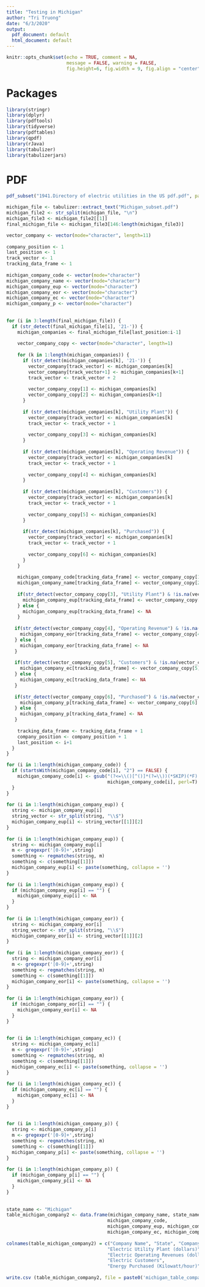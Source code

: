 ```yaml
---    
title: "Testing in Michigan"    
author: "Tri Truong"    
date: "6/3/2020"    
output:     
  pdf_document: default    
  html_document: default    
---    
```

     
```r
knitr::opts_chunk$set(echo = TRUE, comment = NA,     
                      message = FALSE, warning = FALSE,    
                      fig.height=6, fig.width = 9, fig.align = "center")    
```    
     
# Packages    
     
```r
library(stringr)    
library(dplyr)    
library(pdftools)    
library(tidyverse)    
library(pdftables)    
library(qpdf)    
library(rJava)    
library(tabulizer)    
library(tabulizerjars)    
```    
     
# PDF    
     
```r
pdf_subset("1941.Directory of electric utilities in the US pdf.pdf", page= 430:453, output= "Michigan_subset.pdf")    
```    
     
     
```r
michigan_file <- tabulizer::extract_text("Michigan_subset.pdf")    
michigan_file2 <- str_split(michigan_file, "\n")    
michigan_file3 <- michigan_file2[[1]]    
final_michigan_file <- michigan_file3[146:length(michigan_file3)]    
```    
    
    
     
```r
vector_company <- vector(mode="character", length=11)    
     
company_position <- 1    
last_position <- 1    
track_vector <- 1    
tracking_data_frame <- 1    
     
michigan_company_code <- vector(mode="character")    
michigan_company_name <- vector(mode="character")    
michigan_company_eup <- vector(mode="character")    
michigan_company_eor <- vector(mode="character")    
michigan_company_ec <- vector(mode="character")    
michigan_company_p <- vector(mode="character")    
     
     
for (i in 3:length(final_michigan_file)) {    
  if (str_detect(final_michigan_file[i], '21-')) {    
    michigan_companies <- final_michigan_file[last_position:i-1]    
        
    vector_company_copy <- vector(mode="character", length=1)    
        
    for (k in 1:length(michigan_companies)) {    
      if (str_detect(michigan_companies[k], '21-')) {    
        vector_company[track_vector] <- michigan_companies[k]    
        vector_company[track_vector+1] <- michigan_companies[k+1]    
        track_vector <- track_vector + 2    
            
        vector_company_copy[1] <- michigan_companies[k]    
        vector_company_copy[2] <- michigan_companies[k+1]    
      }    
          
      if (str_detect(michigan_companies[k], "Utility Plant")) {    
        vector_company[track_vector] <- michigan_companies[k]    
        track_vector <- track_vector + 1    
            
        vector_company_copy[3] <- michigan_companies[k]    
      }    
          
      if (str_detect(michigan_companies[k], "Operating Revenue")) {    
        vector_company[track_vector] <- michigan_companies[k]    
        track_vector <- track_vector + 1    
            
        vector_company_copy[4] <- michigan_companies[k]    
      }    
          
      if (str_detect(michigan_companies[k], "Customers")) {    
        vector_company[track_vector] <- michigan_companies[k]    
        track_vector <- track_vector + 1    
            
        vector_company_copy[5] <- michigan_companies[k]    
      }    
          
      if(str_detect(michigan_companies[k], "Purchased")) {    
        vector_company[track_vector] <- michigan_companies[k]    
        track_vector <- track_vector + 1    
            
        vector_company_copy[6] <- michigan_companies[k]    
      }    
    }    
       
    michigan_company_code[tracking_data_frame] <- vector_company_copy[1]    
    michigan_company_name[tracking_data_frame] <- vector_company_copy[2]    
        
    if(str_detect(vector_company_copy[3], "Utility Plant") & !is.na(vector_company_copy[3])) {    
      michigan_company_eup[tracking_data_frame] <- vector_company_copy[3]    
    } else {    
      michigan_company_eup[tracking_data_frame] <- NA    
    }    
        
   if(str_detect(vector_company_copy[4], "Operating Revenue") & !is.na(vector_company_copy[4])) {    
     michigan_company_eor[tracking_data_frame] <- vector_company_copy[4]    
   } else {    
     michigan_company_eor[tracking_data_frame] <- NA    
   }    
     
   if(str_detect(vector_company_copy[5], "Customers") & !is.na(vector_company_copy[5])) {    
     michigan_company_ec[tracking_data_frame] <- vector_company_copy[5]    
   } else {    
     michigan_company_ec[tracking_data_frame] <- NA    
   }    
     
   if(str_detect(vector_company_copy[6], "Purchased") & !is.na(vector_company_copy[6])) {    
     michigan_company_p[tracking_data_frame] <- vector_company_copy[6]    
   } else {    
     michigan_company_p[tracking_data_frame] <- NA    
   }    
     
    tracking_data_frame <- tracking_data_frame + 1    
    company_position <- company_position + 1    
    last_position <- i+1    
  }    
}    
```    
     
     
```r
for (i in 1:length(michigan_company_code)) {    
  if (startsWith(michigan_company_code[i], "2") == FALSE) {    
    michigan_company_code[i] <- gsub("(?<=\\()[^()]*(?=\\))(*SKIP)(*F)|.", "",     
                                     michigan_company_code[i], perl=T)    
  }    
}    
     
for (i in 1:length(michigan_company_eup)) {    
  string <- michigan_company_eup[i]    
  string_vector <- str_split(string, "\\$")    
  michigan_company_eup[i] <- string_vector[[1]][2]    
}    
     
for (i in 1:length(michigan_company_eup)) {    
  string <- michigan_company_eup[i]    
  m <- gregexpr('[0-9]+',string)    
  something <- regmatches(string, m)    
  something <- c(something[[1]])    
  michigan_company_eup[i] <- paste(something, collapse = '')    
}    
     
for (i in 1:length(michigan_company_eup)) {    
  if (michigan_company_eup[i] == "") {    
    michigan_company_eup[i] <- NA    
  }    
}    
     
for (i in 1:length(michigan_company_eor)) {    
  string <- michigan_company_eor[i]    
  string_vector <- str_split(string, "\\$")    
  michigan_company_eor[i] <- string_vector[[1]][2]    
}    
     
for (i in 1:length(michigan_company_eor)) {    
  string <- michigan_company_eor[i]    
  m <- gregexpr('[0-9]+',string)    
  something <- regmatches(string, m)    
  something <- c(something[[1]])    
  michigan_company_eor[i] <- paste(something, collapse = '')    
}    
     
for (i in 1:length(michigan_company_eor)) {    
  if (michigan_company_eor[i] == "") {    
    michigan_company_eor[i] <- NA    
  }    
}    
     
     
for (i in 1:length(michigan_company_ec)) {    
  string <- michigan_company_ec[i]    
  m <- gregexpr('[0-9]+',string)    
  something <- regmatches(string, m)    
  something <- c(something[[1]])    
  michigan_company_ec[i] <- paste(something, collapse = '')    
}    
     
for (i in 1:length(michigan_company_ec)) {    
  if (michigan_company_ec[i] == "") {    
    michigan_company_ec[i] <- NA    
  }    
}    
     
     
for (i in 1:length(michigan_company_p)) {    
  string <- michigan_company_p[i]    
  m <- gregexpr('[0-9]+',string)    
  something <- regmatches(string, m)    
  something <- c(something[[1]])    
  michigan_company_p[i] <- paste(something, collapse = '')    
}    
     
for (i in 1:length(michigan_company_p)) {    
  if (michigan_company_p[i] == "") {    
    michigan_company_p[i] <- NA    
  }    
}    
     
     
state_name <- "Michigan"    
table_michigan_company2 <- data.frame(michigan_company_name, state_name,     
                                     michigan_company_code,     
                                     michigan_company_eup, michigan_company_eor,    
                                     michigan_company_ec, michigan_company_p)    
     
colnames(table_michigan_company2) = c("Company Name", "State", "Company Code",     
                                     "Electric Utility Plant (dollars)",     
                                     "Electric Operating Revenues (dollars)",    
                                     "Electric Customers",     
                                     "Energy Purchased (Kilowatt/hour)")    
     
write.csv (table_michigan_company2, file = paste0('michigan_table_company_1941', '.csv'))    
```    
 
 